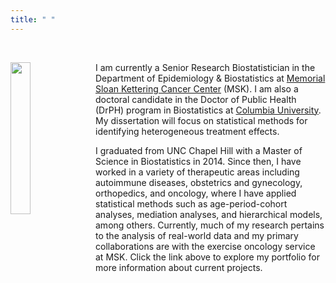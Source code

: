 ```yaml
---
title: " "
---
```

<!-- Global site tag (gtag.js) - Google Analytics -->
<script async src="https://www.googletagmanager.com/gtag/js?id=UA-137654852-1"></script>
<script>
  window.dataLayer = window.dataLayer || [];
  function gtag(){dataLayer.push(arguments);}
  gtag('js', new Date());

  gtag('config', 'UA-137654852-1');
</script>


<link rel="stylesheet" href="styles.css" type="text/css">  
<link rel="stylesheet" href="fonts/academicons.min.css"/>

<!-- <i>Research Biostatistican, Memorial Sloan Kettering Cancer Center</i> -->
<!-- <br><br> -->

<img src="images/Lavery_170407_12_round.png" style="width:25%; margin-right: 10px" align="left">

I am currently a Senior Research Biostatistician in the Department of Epidemiology & Biostatistics at [Memorial Sloan Kettering Cancer Center](https://www.mskcc.org/departments/epidemiology-biostatistics) (MSK). I am also a doctoral candidate in the Doctor of Public Health (DrPH) program in Biostatistics at [Columbia University](https://www.mailman.columbia.edu/academics/degrees/doctoral-programs/doctor-public-health/biostatistics/drph-student-profiles). My dissertation will focus on statistical methods for identifying heterogeneous treatment effects. 

I graduated from UNC Chapel Hill with a Master of Science in Biostatistics in 2014. Since then, I have worked in a variety of therapeutic areas including autoimmune diseases, obstetrics and gynecology, orthopedics, and oncology, where I have applied statistical methods such as age-period-cohort analyses, mediation analyses, and hierarchical models, among others. Currently, much of my research pertains to the analysis of real-world data and my primary collaborations are with the exercise oncology service at MSK. Click the link above to explore my portfolio for more information about current projects.

